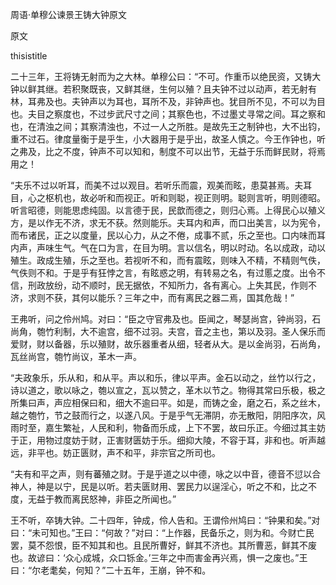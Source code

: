 


周语·单穆公谏景王铸大钟原文

原文

thisistitle

二十三年，王将铸无射而为之大林。单穆公曰：“不可。作重币以绝民资，又铸大钟以鲜其继。若积聚既丧，又鲜其继，生何以殖？且夫钟不过以动声，若无射有林，耳弗及也。夫钟声以为耳也，耳所不及，非钟声也。犹目所不见，不可以为目也。夫目之察度也，不过步武尺寸之间；其察色也，不过墨丈寻常之间。耳之察和也，在清浊之间；其察清浊也，不过一人之所胜。是故先王之制钟也，大不出钧，重不过石。律度量衡于是乎生，小大器用于是乎出，故圣人慎之。今王作钟也，听之弗及，比之不度，钟声不可以知和，制度不可以出节，无益于乐而鲜民财，将焉用之！

“夫乐不过以听耳，而美不过以观目。若听乐而震，观美而眩，患莫甚焉。夫耳目，心之枢机也，故必听和而视正。听和则聪，视正则明。聪则言听，明则德昭。听言昭德，则能思虑纯固。以言德于民，民歆而德之，则归心焉。上得民心以殖义方，是以作无不济，求无不获。然则能乐。夫耳内和声，而口出美言，以为宪令，而布诸民，正之以度量，民以心力，从之不倦，成事不贰，乐之至也。口内味而耳内声，声味生气。气在口为言，在目为明。言以信名，明以时动。名以成政，动以殖生。政成生殖，乐之至也。若视听不和，而有震眩，则味入不精，不精则气佚，气佚则不和。于是乎有狂悖之言，有眩惑之明，有转易之名，有过慝之度。出令不信，刑政放纷，动不顺时，民无据依，不知所力，各有离心。上失其民，作则不济，求则不获，其何以能乐？三年之中，而有离民之器二焉，国其危哉！”

王弗听，问之伶州鸠。对曰：“臣之守官弗及也。臣闻之，琴瑟尚宫，钟尚羽，石尚角，匏竹利制，大不逾宫，细不过羽。夫宫，音之主也，第以及羽。圣人保乐而爱财，财以备器，乐以殖财，故乐器重者从细，轻者从大。是以金尚羽，石尚角，瓦丝尚宫，匏竹尚议，革木一声。

“夫政象乐，乐从和，和从平。声以和乐，律以平声。金石以动之，丝竹以行之，诗以道之，歌以咏之，匏以宣之，瓦以赞之，革木以节之。物得其常曰乐极，极之所集曰声，声应相保曰和，细大不逾曰平。如是，而铸之金，磨之石，系之丝木，越之匏竹，节之鼓而行之，以遂八风。于是乎气无滞阴，亦无散阳，阴阳序次，风雨时至，嘉生繁祉，人民和利，物备而乐成，上下不罢，故曰乐正。今细过其主妨于正，用物过度妨于财，正害财匮妨于乐。细抑大陵，不容于耳，非和也。听声越远，非平也。妨正匮财，声不和平，非宗官之所司也。

“夫有和平之声，则有蕃殖之财。于是乎道之以中德，咏之以中音，德音不愆以合神人，神是以宁，民是以听。若夫匮财用、罢民力以逞淫心，听之不和，比之不度，无益于教而离民怒神，非臣之所闻也。”

王不听，卒铸大钟。二十四年，钟成，伶人告和。王谓伶州鸠曰：“钟果和矣。”对曰：“未可知也。”王曰：“何故？”对曰：“上作器，民备乐之，则为和。今财亡民罢，莫不怨恨，臣不知其和也。且民所曹好，鲜其不济也。其所曹恶，鲜其不废也。故谚曰：‘众心成城，众口铄金。’三年之中而害金再兴焉，惧一之废也。”王曰：“尔老耄矣，何知？”二十五年，王崩，钟不和。

